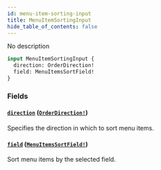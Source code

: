```yaml
---
id: menu-item-sorting-input
title: MenuItemSortingInput
hide_table_of_contents: false
---
```


No description

```graphql
input MenuItemSortingInput {
  direction: OrderDirection!
  field: MenuItemsSortField!
}
```

### Fields

#### [`direction`](#) ([`OrderDirection!`](../../../developer/api-reference/enums/order-direction))

Specifies the direction in which to sort menu items.

#### [`field`](#) ([`MenuItemsSortField!`](../../../developer/api-reference/enums/menu-items-sort-field))

Sort menu items by the selected field.
